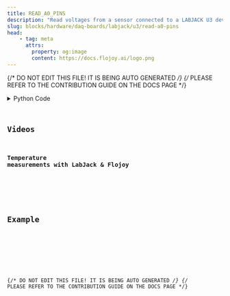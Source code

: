 ```yaml
---
title: READ_A0_PINS
description: "Read voltages from a sensor connected to a LABJACK U3 device."
slug: blocks/hardware/daq-boards/labjack/u3/read-a0-pins
head:
    - tag: meta
      attrs:
        property: og:image
        content: https://docs.flojoy.ai/logo.png
---
```


{/* DO NOT EDIT THIS FILE! IT IS BEING AUTO GENERATED */}
{/* PLEASE REFER TO THE CONTRIBUTION GUIDE ON THE DOCS PAGE */}


<DownloadStudioBanner />
<PythonDocsDisplay docstring={block_data["docstring"]} />
<details>
<summary>Python Code</summary>



<Code code={pythonCode} lang="py" wrap theme="dracula" />

[Find this Flojoy Block on GitHub](https://github.com/flojoy-ai/blocks/blob/main/blocks/HARDWARE/DAQ_BOARDS/LABJACK/U3/READ_A0_PINS/READ_A0_PINS.py)

</details>

## Videos


### Temperature measurements with LabJack & Flojoy

<div className="not-content">
<YouTube id="https://www.youtube.com/watch?v=ph64DXjX1-8" />
</div>

## Example


<GetHelpWidget />


<AppDisplay app={app} blockName="READ_A0_PINS" client:visible />


<Example />

{/* DO NOT EDIT THIS FILE! IT IS BEING AUTO GENERATED */}
{/* PLEASE REFER TO THE CONTRIBUTION GUIDE ON THE DOCS PAGE */}
